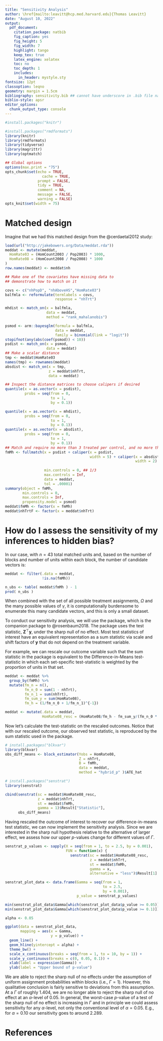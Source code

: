 ```yaml
---
title: "Sensitivity Analysis"
author: \href{mailto:leavitt@hcp.med.harvard.edu}{Thomas Leavitt}
date: "August 10, 2022"
output: 
  pdf_document:
    citation_package: natbib
    fig_caption: yes
    fig_height: 5
    fig_width: 7
    highlight: tango
    keep_tex: true
    latex_engine: xelatex
    toc: no
    toc_depth: 1
    includes:
      in_header: mystyle.sty
fontsize: 12pt
classoption: leqno
geometry: margin = 1.5cm
bibliography: sensitivity.bib ## cannot have underscore in .bib file name
biblio-style: apsr
editor_options: 
  chunk_output_type: console
---
```


```r
#install.packages("knitr")

#install.packages("rmdformats")
library(knitr)
library(rmdformats)
library(tidyverse)
library(magrittr)
library(optmatch)

## Global options
options(max.print = "75")
opts_chunk$set(echo = TRUE,
	             cache = TRUE,
               prompt = FALSE,
               tidy = TRUE,
               comment = NA,
               message = FALSE,
               warning = FALSE)
opts_knit$set(width = 75)

```

# Matched design

Imagine that we had this matched design from the @cerdaetal2012 study:

\scriptsize
```r

load(url("http://jakebowers.org/Data/meddat.rda"))
meddat <- mutate(meddat,
  HomRate03 = (HomCount2003 / Pop2003) * 1000,
  HomRate08 = (HomCount2008 / Pop2008) * 1000
)
row.names(meddat) <- meddat$nh

## Make one of the covariates have missing data to
## demonstrate how to match on it

covs <- c("nhPopD", "nhAboveHS","HomRate03")
balfmla <- reformulate(termlabels = covs,
                       response = "nhTrt")

mhdist <- match_on(x = balfmla,
                   data = meddat,
                   method = "rank_mahalanobis")

psmod <- arm::bayesglm(formula = balfmla,
                       data = meddat,
                       family = binomial(link = "logit"))
stopifnot(any(abs(coef(psmod)) < 10))
psdist <- match_on(x = psmod,
                   data = meddat)
## Make a scalar distance
tmp <- meddat$HomRate03
names(tmp) <- rownames(meddat)
absdist <- match_on(x = tmp,
                    z = meddat$nhTrt,
                    data = meddat)

## Inspect the distance matrices to choose calipers if desired
quantile(x = as.vector(x = psdist),
         probs = seq(from = 0,
                     to = 1,
                     by = 0.1))

quantile(x = as.vector(x = mhdist),
         probs = seq(from = 0,
                     to = 1,
                     by = 0.1))
quantile(x = as.vector(x = absdist),
         probs = seq(from = 0,
                     to = 1,
                     by = 0.1))
## Match and require no more than 3 treated per control, and no more than 5 control per treated
fmMh <- fullmatch(x = psdist + caliper(x = psdist,
                                       width = 5) + caliper(x = absdist,
                                                            width = 2) + caliper(x = mhdist,
                                                                                 width = 52),
                  min.controls = 0, ## 1/3
                  max.controls = Inf,
                  data = meddat,
                  tol = .00001)
summary(object = fmMh,
        min.controls = 0,
        max.controls = Inf,
        propensity.model = psmod)
meddat$fmMh <- factor(x = fmMh)
meddat$nhTrtF <- factor(x = meddat$nhTrt)

```
\normalsize

# How do I assess the sensitivity of my inferences to hidden bias?

In our case, with $n = 43$ total matched units and, based on the number of blocks and number of units within each block, the number of candidate vectors is:

\scriptsize
```r

meddat <- filter(.data = meddat,
                 !is.na(fmMh))

n_ubs <- table( meddat$fmMh ) - 1
prod( n_ubs ) 

```
\normalsize

When combined with the set of all possible treatment assignments, $\Omega$ and the many possible values of $\gamma$, it is computationally burdensome to enumerate this many candidate vectors, and this is only a small dataset.

To conduct our sensitivity analysis, we will use the \texttt{senstrat} package, which is the companion \texttt{R} package to @rosenbaum2018. The \texttt{senstrat} package uses the test statistic, $\mathbf{Z}^{\top}\mathbf{y}$, under the sharp null of no effect. Most test statistics of interest have an equivalent representation as a sum statistic via scale and shift factors of $\mathbf{y}$ that do not depend on the treatment variable.

For example, we can rescale our outcome variable such that the sum statistic in the \texttt{senstrat} package is equivalent to the Difference-in-Means test-statistic in which each set-specific test-statistic is weighted by the proportion of units in that set.

\scriptsize
```r

meddat <- meddat %>% 
  group_by(fmMh) %>% 
  mutate(fm_n = n(),
         fm_n_0 = sum(1 - nhTrt),
         fm_n_1 = sum(nhTrt),
         fm_sum_y = sum(HomRate08),
         fm_h = (1/fm_n_0 + 1/fm_n_1)^{-1})

meddat <- mutate(.data = meddat,
                 HomRate08_resc = (HomRate08/fm_h - fm_sum_y/(fm_n_0 * fm_n_1)) * (fm_n/nrow(meddat)))

```
\normalsize

Now let's calculate the test-statistic on the rescaled outcomes. Notice that with our rescaled outcome, our observed test statistic, is reproduced by the sum statistic used in the \texttt{senstrat} package. 

\scriptsize
```r

# install.packages("blkvar")
library(blkvar)
obs_diff_means <- block_estimator(Yobs = HomRate08,
                                  Z = nhTrt,
                                  B = fmMh,
                                  data = meddat,
                                  method = "hybrid_p" )$ATE_hat

# install.packages("senstrat")
library(senstrat)

cbind(senstrat(sc = meddat$HomRate08_resc,
               z = meddat$nhTrt,
               st = meddat$fmMh,
               gamma = 1)$Result["Statistic"],
      obs_diff_means)

```
\normalsize

Having rescaled the outcome of interest to recover our difference-in-means test statistic, we can now implement the sensitivity analysis. Since we are interested in the sharp null hypothesis relative to the alternative of larger effect, we assess how our upper $p$-values change for different values of $\Gamma$.

\scriptsize
```r

senstrat_p_values <- sapply(X = seq(from = 1, to = 2.5, by = 0.001),
                            FUN = function(x) { 
                              senstrat(sc = meddat$HomRate08_resc,
                                       z = meddat$nhTrt,
                                       st = meddat$fmMh,
                                       gamma = x,
                                       alternative = "less")$Result[1] })

senstrat_plot_data <- data.frame(Gamma = seq(from = 1,
                                             to = 2.5,
                                             by = 0.001),
                                 p_value = senstrat_p_values)

min(senstrat_plot_data$Gamma[which(senstrat_plot_data$p_value >= 0.05)])
min(senstrat_plot_data$Gamma[which(senstrat_plot_data$p_value >= 0.1)])

alpha <- 0.05

ggplot(data = senstrat_plot_data,
       mapping = aes(x = Gamma,
                     y = p_value)) +
  geom_line() +
  geom_hline(yintercept = alpha) +
  theme_bw() +
  scale_x_continuous(breaks = seq(from = 1, to = 10, by = 1)) +
  scale_y_continuous(breaks = c(0, 0.05, 0.1)) +
  xlab(label = expression(Gamma)) +
  ylab(label = "Upper bound of p-value")

```
\normalsize

We are able to reject the sharp null of no effects under the assumption of uniform assignment probabilities within blocks (i.e., $\Gamma = 1$). However, this qualitative conclusion is fairly sensitive to deviations from this assumption. At a $\Gamma$ of roughly $1.404$, we are no longer able to reject the sharp null of no effect at an $\alpha$-level of $0.05$. In general, the worst-case $p$-value of a test of the sharp null of no effect is increasing in $\Gamma$ and in principle we could assess sensitivity for any $\alpha$-level, not only the conventional level of $\alpha = 0.05$.
E.g., for $\alpha = 0.10$ our sensitivity goes to around 2.289.

\newpage
# References
